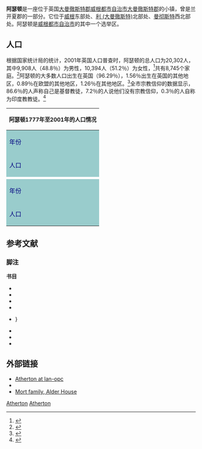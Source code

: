 {{Infobox UK place|country=英国|official_name=Atherton|longitude=-2.495|latitude=53.523|population=22,000|population_ref=<ref name=WiganCore>{{citation|title=Wigan Core Strategy 2013|publisher=Wigan Council|url=http://www.wigan.gov.uk/Docs/PDF/Council/Strategies-Plans-and-Policies/Planning/Adopted-Core-Strategy.pdf|accessdate=12 February 2014|date=30 September 2013|archive-date=2016-08-26|archive-url=https://web.archive.org/web/20160826230846/https://www.wigan.gov.uk/Docs/PDF/Council/Strategies-Plans-and-Policies/Planning/Adopted-Core-Strategy.pdf|dead-url=no}}</ref>|metropolitan_borough=[[威根都市自治市|威根都市自治市]]|metropolitan_county=[[大曼徹斯特郡|大曼徹斯特郡]]|region=North West England|constituency_westminster=[[西博爾頓_(英國國會選區)|西博爾頓 (英國國會選區)]]|constituency_westminster1=[[利_(英國國會選區)|利 (英國國會選區)]]|post_town=MANCHESTER|postcode_district=M46|postcode_area=M|dial_code=01942|os_grid_reference=SD672030|london_distance={{convert|171|mi|km|0|abbr=on}} [[罗盘方位|罗盘方位]]|static_image_name=Market Street, Atherton.jpg|static_image_caption=Market Street}}

'''阿瑟顿'''是一座位于英国[[大曼徹斯特郡|大曼徹斯特郡]][[威根都市自治市|威根都市自治市]][[大曼徹斯特郡|大曼徹斯特郡]]的小镇，曾是兰开夏郡的一部分。它位于[[威根|威根]]东部{{convert|5|mi|km|1}}处、[[利_(大曼徹斯特)|利 (大曼徹斯特)]]北部{{convert|2|mi|km|1}}处、[[曼彻斯特|曼彻斯特]]西北部{{convert|10.7|mi|km|1}}处。阿瑟顿是[[威根都市自治市|威根都市自治市]]的其中一个选举区。

== 人口 ==
根据国家统计局的统计，2001年英国人口普查时，阿瑟顿的总人口为20,302人，其中9,908人（48.8％）为男性，10,394人（51.2％）为女性，<ref name="KS012">{{citation|title=Census 2001 Key Statistics – Urban area results by population size of urban area|date=22 July 2004|url=http://www.ons.gov.uk/ons/publications/re-reference-tables.html?edition=tcm%3A77-211152|work=ons.gov.uk|at=[http://www.ons.gov.uk/ons/rel/census/census-2001-key-statistics/urban-area-results-by-population-size-of-urban-area/urban-area-results-by-population-size-of-urban-area-ks01-usual-resident-population.xls KS01 Usual resident population] {{XLSlink}}|publisher=Office for National Statistics|accessdate=24 July 2008|archive-date=2015-10-16|archive-url=https://web.archive.org/web/20151016224612/http://www.ons.gov.uk/ons/publications/re-reference-tables.html?edition=tcm%3A77-211152|dead-url=no}}</ref>共有8,745个家庭。<ref name="2001-KS17">{{Citation|title=Census 2001 Key Statistics – Urban area results by population size of urban area|date=22 July 2004|url=http://www.ons.gov.uk/ons/publications/re-reference-tables.html?edition=tcm%3A77-211152|work=ons.gov.uk|at=[http://www.ons.gov.uk/ons/rel/census/census-2001-key-statistics/urban-area-results-by-population-size-of-urban-area/urban-area-results-by-population-size-of-urban-area-ks17--cars-or-vans.xls KS17 Cars or vans] {{XLSlink}}|publisher=Office for National Statistics|accessdate=16 February 2009|archive-date=2015-10-16|archive-url=https://web.archive.org/web/20151016224612/http://www.ons.gov.uk/ons/publications/re-reference-tables.html?edition=tcm%3A77-211152|dead-url=no}}</ref>阿瑟顿的大多数人口出生在英国（96.29％），1.56％出生在英国的其他地区，0.89％在欧盟的其他地区，1.26％在其他地区。<ref name="2001birthdata">{{Citation|title=Census 2001 Key Statistics – Urban area results by population size of urban area|date=22 July 2004|url=http://www.ons.gov.uk/ons/publications/re-reference-tables.html?edition=tcm%3A77-211152|work=ons.gov.uk|at=[http://www.ons.gov.uk/ons/rel/census/census-2001-key-statistics/urban-area-results-by-population-size-of-urban-area/urban-area-results-by-population-size-of-urban-area-ks05--country-of-birth.xls KS05 Country of birth] {{XLSlink}}|publisher=Office for National Statistics|accessdate=16 February 2009|archive-date=2015-10-16|archive-url=https://web.archive.org/web/20151016224612/http://www.ons.gov.uk/ons/publications/re-reference-tables.html?edition=tcm%3A77-211152|dead-url=no}}</ref>全市宗教信仰的数据显示，86.6％的人声称自己是基督教徒，7.2％的人说他们没有宗教信仰，0.3％的人自称为印度教教徒。<ref name="2001religiondata">{{Citation|title=Census 2001 Key Statistics – Urban area results by population size of urban area|date=22 July 2004|url=http://www.ons.gov.uk/ons/publications/re-reference-tables.html?edition=tcm%3A77-211152|work=ons.gov.uk|at=[http://www.ons.gov.uk/ons/rel/census/census-2001-key-statistics/urban-area-results-by-population-size-of-urban-area/urban-area-results-by-population-size-of-urban-area-ks07--religion.xls KS07 Religion] {{XLSlink}}|publisher=Office for National Statistics|accessdate=16 February 2009|archive-date=2015-10-16|archive-url=https://web.archive.org/web/20151016224612/http://www.ons.gov.uk/ons/publications/re-reference-tables.html?edition=tcm%3A77-211152|dead-url=no}}</ref>
{| class="wikitable" style="font-size:90%;align:center;width:70%;border:0px;text-align:center;line-height:120%;"
! colspan="12" style="text-align:center;font-size:90%;" |阿瑟顿1777年至2001年的人口情况
|-
! height="17" style="background: #99CCCC; color: #000080" |年份
! style="background: #FFFFFF; color:#000080;" |1777
! style="background: #FFFFFF; color:#000080;" |1801
! style="background: #FFFFFF; color:#000080;" |1811
! style="background: #FFFFFF; color:#000080;" |1821
! style="background: #FFFFFF; color:#000080;" |1831
! style="background: #FFFFFF; color:#000080;" |1841
! style="background: #FFFFFF; color:#000080;" |1851
! style="background: #FFFFFF; color:#000080;" |1861
! style="background: #FFFFFF; color:#000080;" |1871
! style="background: #FFFFFF; color:#000080;" |1881
! style="background: #FFFFFF; color:#000080;" |1891
|- align="center"
! height="17" style="background: #99CCCC; color: #000080" |人口
| style="background: #FFFFFF; color: black;" |2,200
| style="background: #FFFFFF; color: black;" |3,249
| style="background: #FFFFFF; color: black;" |3,894
| style="background: #FFFFFF; color: black;" |4,145
| style="background: #FFFFFF; color: black;" |4,181
| style="background: #FFFFFF; color: black;" |4,475
| style="background: #FFFFFF; color: black;" |4,659
| style="background: #FFFFFF; color: black;" |5,907
| style="background: #FFFFFF; color: black;" |7,531
| style="background: #FFFFFF; color: black;" |12,602
| style="background: #FFFFFF; color: black;" |15,833
|-
| colspan="12" |
|-
! height="17" style="background: #99CCCC; color: #000080" |年份
! style="background: #FFFFFF; color:#000080;" |1901
! style="background: #FFFFFF; color:#000080;" |1911
! style="background: #FFFFFF; color:#000080;" |1921
! style="background: #FFFFFF; color:#000080;" |1931
! style="background: #FFFFFF; color:#000080;" |1939
! style="background: #FFFFFF; color:#000080;" |1951
! style="background: #FFFFFF; color:#000080;" |1961
! style="background: #FFFFFF; color:#000080;" |1971
! style="background: #FFFFFF; color:#000080;" |1981
! style="background: #FFFFFF; color:#000080;" |1991
! style="background: #FFFFFF; color:#000080;" |2001
|-
! height="17" style="background: #99CCCC; color: #000080" |人口
| style="background: #FFFFFF; color: black;" |16,211
| style="background: #FFFFFF; color: black;" |18,982
| style="background: #FFFFFF; color: black;" |19,856
| style="background: #FFFFFF; color: black;" |19,989
| style="background: #FFFFFF; color: black;" |20,098
| style="background: #FFFFFF; color: black;" |20,596
| style="background: #FFFFFF; color: black;" |19,756
| style="background: #FFFFFF; color: black;" |<small>''no data''</small>
| style="background: #FFFFFF; color: black;" |22,032
| style="background: #FFFFFF; color: black;" |21,696
| style="background: #FFFFFF; color: black;" |20,302
|}

== 参考文献 ==

=== 脚注 ===
{{reflist|colwidth=30em}}'''书目'''{{refbegin}}
*{{citation|title=Leigh Homesteads|year=1979|last1=Bond|last2=Ackers|last3=Ward|first1=|first2=|first3=|publisher=Leigh Local History Society Publication No7}}
*{{citation|last=Holcroft|first=Fred|title=Silk Manufacturing in Leigh|year=1998|publisher=Leigh Local History Society Publication No21}}
*{{citation|last=Lunn|first=John|title=Atherton Lancashire, A manorial social and industrial history|year=1971|publisher=Atherton UDC}}
*{{citation|last=Mills|first=A. D.|title=Dictionary of English Place-Names|url=http://www.oxfordreference.com/views/ENTRY.html?entry=t40.e651&srn=1&ssid=931364015#FIRSTHIT|year=1998|publisher=Oxford|isbn=0-19-280074-4|accessdate=2017-02-17|archive-date=2019-07-13|archive-url=https://web.archive.org/web/20190713151937/https://www.oxfordreference.com/view/10.1093/acref/9780199609086.001.0001/acref-9780199609086#FIRSTHIT|dead-url=no}}{{Subscription}} 
*{{citation|title=Lancashire: Liverpool and the South West|last1=Pollard|last2=Pevsner|last3=Sharples|first1=Richard|first2=Nikolaus|first3=Joseph|publisher=Yale University Press|isbn=978-0-300-10910-8}}}
*{{citation|last=Sweeney|first=D. J.|title=A Lancashire Triangle Part One|year=1996|publisher=Triangle Publishing|isbn=0-9529333-0-6}}
*{{citation|last=Sweeney|first=D. J.|title=A Lancashire Triangle Part Two|year=1997|publisher=Triangle Publishing|isbn=0-9529333-2-2}}
*{{citation|last=Wright|first=J. J.|title=The Story of Chowbent Chapel|year=1921|publisher=Chowbent Chapel}}
{{refend}}

== 外部链接 ==
{{commons category|Atherton, Greater Manchester}}
* [http://www.lan-opc.org.uk/Atherton/index.html Atherton at lan-opc] {{Wayback|url=http://www.lan-opc.org.uk/Atherton/index.html |date=20210212001904 }}
* {{Genuki|Atherton|county=LAN}}
* [http://www.mortfamily.net/ Mort family, Alder House] {{Wayback|url=http://www.mortfamily.net/ |date=20210120183651 }}
{{Greater Manchester}}

[[Category:威根都市自治市地理|Atherton]]
[[Category:大曼徹斯特郡城鎮|Atherton]]